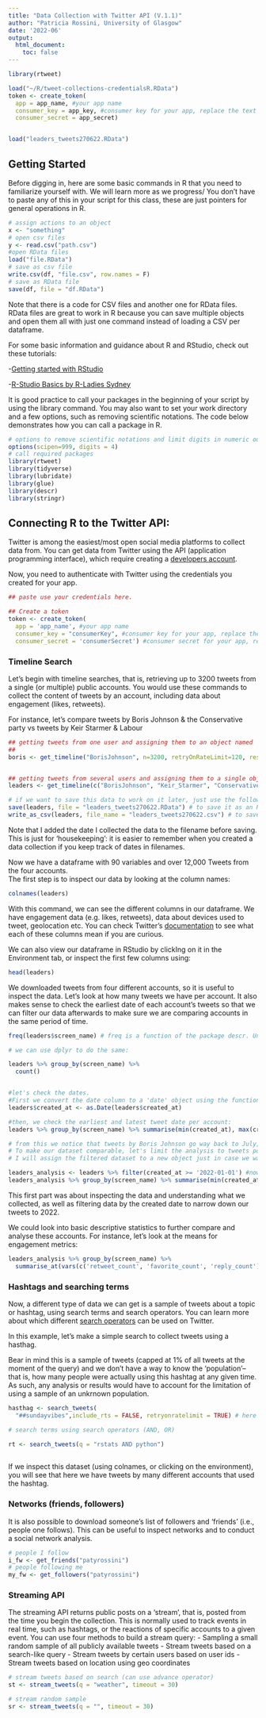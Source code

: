 ```yaml
---
title: "Data Collection with Twitter API (V.1.1)"
author: "Patricia Rossini, University of Glasgow"
date: '2022-06'
output: 
  html_document:
    toc: false
---
```


```r

library(rtweet)

load("~/R/tweet-collections-credentialsR.RData")
token <- create_token(
  app = app_name, #your app name
  consumer_key = app_key, #consumer key for your app, replace the text between quotes with your app's key 
  consumer_secret = app_secret)


load("leaders_tweets270622.RData")


```

## Getting Started

Before digging in, here are some basic commands in R that you need to familiarize yourself with. 
We will learn more as we progress/ You don't have to paste any of this in your script for this class, these are just pointers for general operations in R.

```r
# assign actions to an object
x <- "something"
# open csv files
y <- read.csv("path.csv")
#open RData files
load("file.RData")
# save as csv file
write.csv(df, "file.csv", row.names = F)
# save as RData file
save(df, file = "df.RData")
```

Note that there is a code for CSV files and another one for RData files. RData files are great to work in R because you can save multiple objects and open them all with just one command instead of loading a CSV per dataframe.

For some basic information and guidance about R and RStudio, check out these tutorials:

-[Getting started with RStudio](https://moderndive.netlify.app/1-getting-started.html)

-[R-Studio Basics by R-Ladies Sydney](https://rladiessydney.org/courses/ryouwithme/01-basicbasics-0/)


It is good practice to call your packages in the beginning of your script by using the library command. You may also want to set your work directory and a few options, such as removing scientific notations. The code below demonstrates how you can call a package in R. 


```r
# options to remove scientific notations and limit digits in numeric outputs to 4
options(scipen=999, digits = 4)
# call required packages
library(rtweet)
library(tidyverse)
library(lubridate)
library(glue)
library(descr)
library(stringr)

```

## Connecting R to the Twitter API:

Twitter is among the easiest/most open social media platforms to collect data from. You can get data from Twitter using the API (application programming interface), which require creating a [developers account](http://dev.twitter.com). 

Now, you need to authenticate with Twitter using the credentials you created for your app. 

```r

## paste use your credentials here. 

## Create a token
token <- create_token(
  app = 'app_name', #your app name 
  consumer_key = "consumerKey", #consumer key for your app, replace the text between quotes with your app's key 
  consumer_secret = 'consumerSecret') #consumer secret for your app, replace the text between quotes with your app's secret 

```

### Timeline Search

Let's begin with timeline searches, that is, retrieving up to 3200 tweets from a single (or multiple) public accounts. 
You would use these commands to collect the content of tweets by an account, including data about engagement (likes, retweets).

For instance, let's compare tweets by Boris Johnson & the Conservative party vs tweets by Keir Starmer & Labour

```r

## getting tweets from one user and assigning them to an object named 'Boris'
## 
boris <- get_timeline("BorisJohnson", n=3200, retryOnRateLimit=120, resultType = "recent")


## getting tweets from several users and assigning them to a single object named 'leaders'
leaders <- get_timeline(c("BorisJohnson", "Keir_Starmer", "Conservatives", "UKLabour") , n=3200, retryOnRateLimit=120, resultType = "recent", parse = TRUE)

# if we want to save this data to work on it later, just use the following command: 
save(leaders, file = "leaders_tweets270622.RData") # to save it as an R object 
write_as_csv(leaders, file_name = "leaders_tweets270622.csv") # to save as a CSV that can be opened in excel. This function is from the package rtweet, not the same as 'write.csv' from base R. 
``` 

Note that I added the date I collected the data to the filename before saving. This is just for 'housekeeping': it is easier to remember when you created a data collection if you keep track of dates in filenames.


Now we have a dataframe with 90 variables and over 12,000 Tweets from the four accounts.  
The first step is to inspect our data by looking at the column names:

```r
colnames(leaders)
```


With this command, we can see the different columns in our dataframe. We have engagement data (e.g. likes, retweets), data about devices used to tweet, geolocation etc. You can check Twitter's [documentation](https://developer.twitter.com/en/docs/twitter-api/data-dictionary/object-model/tweet) to see what each of these columns mean if you are curious. 


We can also view our dataframe in RStudio by clickIng on it in the Environment tab, or inspect the first few columns using: 


```r
head(leaders)
```

We downloaded tweets from four different accounts, so it is useful to inspect the data. 
Let's look at how many tweets we have per account. It also makes sense to check the earliest date of each account's tweets so that we can filter our data afterwards to make sure we are comparing accounts in the same period of time. 


```r

freq(leaders$screen_name) # freq is a function of the package descr. Unsurprisingly, we have about 3200 for all accounts, as this is the maximum we can retrieve using the free API

# we can use dplyr to do the same:

leaders %>% group_by(screen_name) %>%
  count()


#let's check the dates. 
#First we convert the date column to a 'date' object using the function as.Date:
leaders$created_at <- as.Date(leaders$created_at)

#then, we check the earliest and latest tweet date per account:
leaders %>% group_by(screen_name) %>% summarise(min(created_at), max(created_at))

# from this we notice that tweets by Boris Johnson go way back to July, 2019, but all others were some time in 2020. 
# To make our dataset comparable, let's limit the analysis to tweets posted in 2022, filtering by date. 
# I will assign the filtered dataset to a new object just in case we want to return to the full set some other time. 

leaders_analysis <- leaders %>% filter(created_at >= '2022-01-01') #now our new data has 7040 tweets. Let's check again the dates to make sure it looks correct: 
leaders_analysis %>% group_by(screen_name) %>% summarise(min(created_at), max(created_at)) # great, now all our accounts have tweets for the same period of time! 

```


This first part was about inspecting the data and understanding what we collected, as well as filtering data by the created date to narrow down our tweets to 2022. 

We could look into basic descriptive statistics to further compare and analyse these accounts. 
For instance, let's look at the means for engagement metrics: 


```r


leaders_analysis %>% group_by(screen_name) %>%
  summarise_at(vars(c('retweet_count', 'favorite_count', 'reply_count')), mean, na.rm=T)
```


### Hashtags and searching terms


Now, a different type of data we can get is a sample of tweets about a topic or hashtag, using search terms and search operators. You can learn more about which different [search operators](https://developer.twitter.com/en/docs/twitter-api/v1/rules-and-filtering/search-operators) can be used on Twitter. 

In this example, let's make a simple search to collect tweets using a hasthag.

Bear in mind this is a sample of tweets (capped at 1% of all tweets at the moment of the query) and we don't have a way to know the 'population'--that is, how many people were actually using this hashtag at any given time. As such, any analysis or results would have to account for the limitation of using a sample of an unkrnown population. 


```r
hasthag <- search_tweets(
  "##sundayvibes",include_rts = FALSE, retryonratelimit = TRUE) # here we are asking the API for tweets using this hashtag, excluding RTs

# search terms using search operators (AND, OR)

rt <- search_tweets(q = "rstats AND python")
 
```

If we inspect this dataset (using colnames, or clicking on the environment), you will see that here we have tweets by many different accounts that used the hashtag.  


### Networks (friends, followers)

It is also possible to download someone's list of followers and 'friends' (i.e., people one follows). 
This can be useful to inspect networks and to conduct a social network analysis. 


```r

# people I follow
i_fw <- get_friends("patyrossini")
# people following me
my_fw <- get_followers("patyrossini")

```


### Streaming API

The streaming API returns public posts on a 'stream', that is, posted from the time you begin the collection. This is normally used to track events in real time, such as hashtags, or the reactions of specific accounts to a given event. You can use four methods to build a stream query:
 - Sampling a small random sample of all publicly available tweets
 - Stream tweets based on a search-like query 
 - Stream tweets by certain users based on user ids
 - Stream tweets based on location using geo coordinates 

```r

# stream tweets based on search (can use advance operator)
st <- stream_tweets(q = "weather", timeout = 30)

# stream random sample
sr <- stream_tweets(q = "", timeout = 30)
 
```




